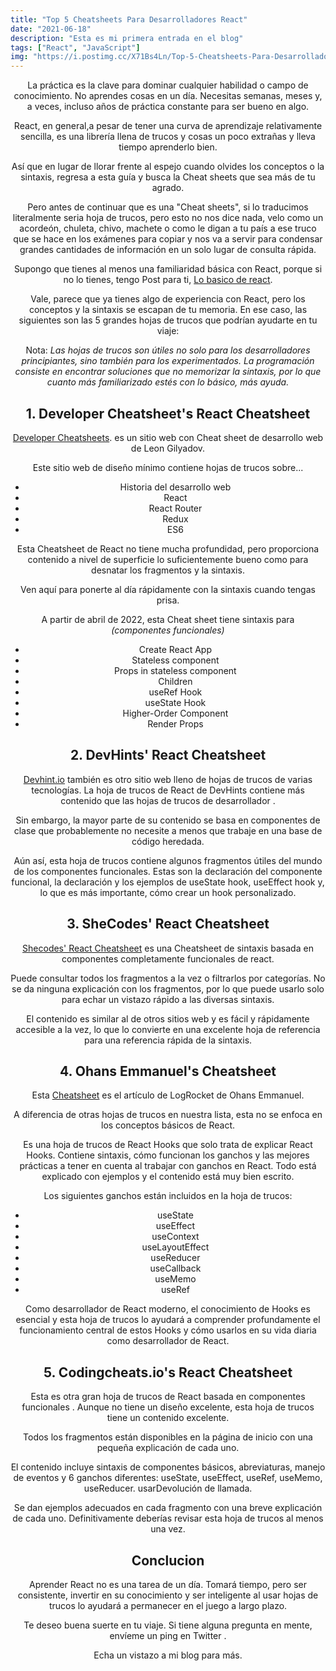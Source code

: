 ```yaml
---
title: "Top 5 Cheatsheets Para Desarrolladores React"
date: "2021-06-18"
description: "Esta es mi primera entrada en el blog"
tags: ["React", "JavaScript"]
img: "https://i.postimg.cc/X71Bs4Ln/Top-5-Cheatsheets-Para-Desarrolladores-React-Alvaro-Castillo.png"
---
```


<Header
  Topic="React"
  Title="Top 5 Cheat sheets Para Desarrolladores React"
  Subtitle=""
/>

La práctica es la clave para dominar cualquier habilidad o campo de conocimiento. No aprendes cosas en un día. Necesitas semanas, meses y, a veces, incluso años de práctica constante para ser bueno en algo.

React, en general,a pesar de tener una curva de aprendizaje relativamente sencilla, es una librería llena de trucos y cosas un poco extrañas y lleva tiempo aprenderlo bien.

Así que en lugar de llorar frente al espejo cuando olvides los conceptos o la sintaxis, regresa a esta guía y busca la Cheat sheets que sea más de tu agrado.

Pero antes de continuar que es una "Cheat sheets", si lo traducimos literalmente seria hoja de trucos, pero esto no nos dice nada, velo como un acordeón, chuleta, chivo, machete o como le digan a tu país a ese truco que se hace en los exámenes para copiar y nos va a servir para condensar grandes cantidades de información en un solo lugar de consulta rápida.

Supongo que tienes al menos una familiaridad básica con React, porque si no lo tienes, tengo Post para ti, [Lo basico de react](/blog/lo-basico-de-react).

Vale, parece que ya tienes algo de experiencia con React, pero los conceptos y la sintaxis se escapan de tu memoria. En ese caso, las siguientes son las 5 grandes hojas de trucos que podrían ayudarte en tu viaje:

Nota: _Las hojas de trucos son útiles no solo para los desarrolladores principiantes, sino también para los experimentados. La programación consiste en encontrar soluciones que no memorizar la sintaxis, por lo que cuanto más familiarizado estés con lo básico, más ayuda._

## 1. Developer Cheatsheet's React Cheatsheet

[Developer Cheatsheets](http://www.developer-cheatsheets.com/react). es un sitio web con Cheat sheet de desarrollo web de Leon Gilyadov.

Este sitio web de diseño mínimo contiene hojas de trucos sobre...

- Historia del desarrollo web
- React
- React Router
- Redux
- ES6

Esta Cheatsheet de React no tiene mucha profundidad, pero proporciona contenido a nivel de superficie lo suficientemente bueno como para desnatar los fragmentos y la sintaxis.

Ven aquí para ponerte al día rápidamente con la sintaxis cuando tengas prisa.

A partir de abril de 2022, esta Cheat sheet tiene sintaxis para _(componentes funcionales)_

- Create React App
- Stateless component
- Props in stateless component
- Children
- useRef Hook
- useState Hook
- Higher-Order Component
- Render Props

## 2. DevHints' React Cheatsheet

[Devhint.io](https://devhints.io/react) también es otro sitio web lleno de hojas de trucos de varias tecnologías. La hoja de trucos de React de DevHints contiene más contenido que las hojas de trucos de desarrollador .

Sin embargo, la mayor parte de su contenido se basa en componentes de clase que probablemente no necesite a menos que trabaje en una base de código heredada.

Aún así, esta hoja de trucos contiene algunos fragmentos útiles del mundo de los componentes funcionales. Estas son la declaración del componente funcional, la declaración y los ejemplos de useState hook, useEffect hook y, lo que es más importante, cómo crear un hook personalizado.

## 3. SheCodes' React Cheatsheet

[Shecodes' React Cheatsheet](https://cheatsheets.shecodes.io/react) es una Cheatsheet de sintaxis basada en componentes completamente funcionales de react.

Puede consultar todos los fragmentos a la vez o filtrarlos por categorías. No se da ninguna explicación con los fragmentos, por lo que puede usarlo solo para echar un vistazo rápido a las diversas sintaxis.

El contenido es similar al de otros sitios web y es fácil y rápidamente accesible a la vez, lo que lo convierte en una excelente hoja de referencia para una referencia rápida de la sintaxis.

## 4. Ohans Emmanuel's Cheatsheet

Esta [Cheatsheet](https://blog.logrocket.com/react-hooks-cheat-sheet-unlock-solutions-to-common-problems-af4caf699e70/) es el artículo de LogRocket de Ohans Emmanuel.

A diferencia de otras hojas de trucos en nuestra lista, esta no se enfoca en los conceptos básicos de React.

Es una hoja de trucos de React Hooks que solo trata de explicar React Hooks. Contiene sintaxis, cómo funcionan los ganchos y las mejores prácticas a tener en cuenta al trabajar con ganchos en React. Todo está explicado con ejemplos y el contenido está muy bien escrito.

Los siguientes ganchos están incluidos en la hoja de trucos:

- useState
- useEffect
- useContext
- useLayoutEffect
- useReducer
- useCallback
- useMemo
- useRef

Como desarrollador de React moderno, el conocimiento de Hooks es esencial y esta hoja de trucos lo ayudará a comprender profundamente el funcionamiento central de estos Hooks y cómo usarlos en su vida diaria como desarrollador de React.

## 5. Codingcheats.io's React Cheatsheet

Esta es otra gran hoja de trucos de React basada en componentes funcionales . Aunque no tiene un diseño excelente, esta hoja de trucos tiene un contenido excelente.

Todos los fragmentos están disponibles en la página de inicio con una pequeña explicación de cada uno.

El contenido incluye sintaxis de componentes básicos, abreviaturas, manejo de eventos y 6 ganchos diferentes: useState, useEffect, useRef, useMemo, useReducer. usarDevolución de llamada.

Se dan ejemplos adecuados en cada fragmento con una breve explicación de cada uno. Definitivamente deberías revisar esta hoja de trucos al menos una vez.

## Conclucion

Aprender React no es una tarea de un día. Tomará tiempo, pero ser consistente, invertir en su conocimiento y ser inteligente al usar hojas de trucos lo ayudará a permanecer en el juego a largo plazo.

Te deseo buena suerte en tu viaje. Si tiene alguna pregunta en mente, envíeme un ping en Twitter .

Echa un vistazo a mi blog para más.
